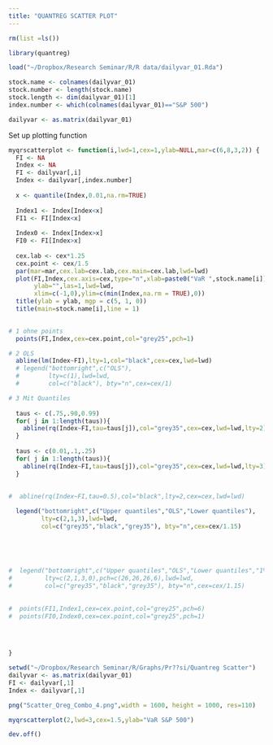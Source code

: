 ```yaml
---
title: "QUANTREG SCATTER PLOT"
---
```


```r
rm(list =ls())
```

```r
library(quantreg)
```

```r
load("~/Dropbox/Research Seminar/R/R data/dailyvar_01.Rda")
```

```r
stock.name <- colnames(dailyvar_01)
stock.number <- length(stock.name)
stock.length <- dim(dailyvar_01)[1]
index.number <- which(colnames(dailyvar_01)=="S&P 500")
```


```r
dailyvar <- as.matrix(dailyvar_01)
```


Set up plotting function
```r
myqrscatterplot <- function(i,lwd=1,cex=1,ylab=NULL,mar=c(6,8,3,2)) {
  FI <- NA
  Index <- NA
  FI <- dailyvar[,i]
  Index <- dailyvar[,index.number]
  
  x <- quantile(Index,0.01,na.rm=TRUE)
  
  Index1 <- Index[Index<x]
  FI1 <- FI[Index<x]
  
  Index0 <- Index[Index>x]
  FI0 <- FI[Index>x]
  
  cex.lab <- cex*1.25
  cex.point <- cex/1.5
  par(mar=mar,cex.lab=cex.lab,cex.main=cex.lab,lwd=lwd)
  plot(FI,Index,cex.axis=cex,type="n",xlab=paste0("VaR ",stock.name[i]),
       ylab="",las=1,lwd=lwd,
       xlim=c(-1,0),ylim=c(min(Index,na.rm = TRUE),0))
  title(ylab = ylab, mgp = c(5, 1, 0))
  title(main=stock.name[i],line = 1)

  
# 1 ohne points  
  points(FI,Index,cex=cex.point,col="grey25",pch=1)

# 2 OLS
  abline(lm(Index~FI),lty=1,col="black",cex=cex,lwd=lwd)  
  # legend("bottomright",c("OLS"),
  #        lty=c(1),lwd=lwd,
  #        col=c("black"), bty="n",cex=cex/1)

# 3 Mit Quantiles
    
  taus <- c(.75,.90,0.99)
  for( j in 1:length(taus)){
    abline(rq(Index~FI,tau=taus[j]),col="grey35",cex=cex,lwd=lwd,lty=2) 
  } 
  
  taus <- c(0.01,.1,.25)
  for( j in 1:length(taus)){
    abline(rq(Index~FI,tau=taus[j]),col="grey35",cex=cex,lwd=lwd,lty=3) 
  } 
  
  
#  abline(rq(Index~FI,tau=0.5),col="black",lty=2,cex=cex,lwd=lwd)

  legend("bottomright",c("Upper quantiles","OLS","Lower quantiles"),
         lty=c(2,1,3),lwd=lwd,
         col=c("grey35","black","grey35"), bty="n",cex=cex/1.15)

  
  

  
#  legend("bottomright",c("Upper quantiles","OLS","Lower quantiles","1% quantile S&P 500"),
#         lty=c(2,1,3,0),pch=c(26,26,26,6),lwd=lwd,
#         col=c("grey35","black","grey35"), bty="n",cex=cex/1.15)
  
  
#  points(FI1,Index1,cex=cex.point,col="grey25",pch=6)
#  points(FI0,Index0,cex=cex.point,col="grey25",pch=1)
  

  

}  
```


```r
setwd("~/Dropbox/Research Seminar/R/Graphs/Pr??si/Quantreg Scatter")
dailyvar <- as.matrix(dailyvar_01)
FI <- dailyvar[,1]
Index <- dailyvar[,1]

png("Scatter_Qreg_Combo_4.png",width = 1600, height = 1000, res=110)

myqrscatterplot(2,lwd=3,cex=1.5,ylab="VaR S&P 500")

dev.off()

```






